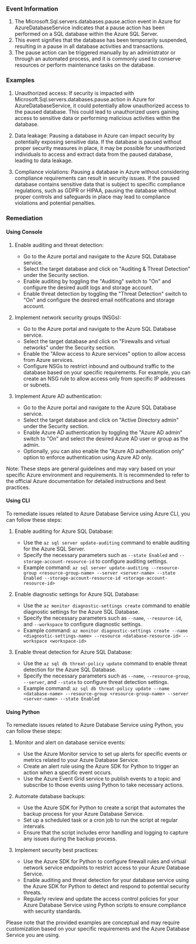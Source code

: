 
### Event Information

1. The Microsoft.Sql.servers.databases.pause.action event in Azure for AzureDatabaseService indicates that a pause action has been performed on a SQL database within the Azure SQL Server.
2. This event signifies that the database has been temporarily suspended, resulting in a pause in all database activities and transactions.
3. The pause action can be triggered manually by an administrator or through an automated process, and it is commonly used to conserve resources or perform maintenance tasks on the database.


### Examples

1. Unauthorized access: If security is impacted with Microsoft.Sql.servers.databases.pause.action in Azure for AzureDatabaseService, it could potentially allow unauthorized access to the paused database. This could lead to unauthorized users gaining access to sensitive data or performing malicious activities within the database.

2. Data leakage: Pausing a database in Azure can impact security by potentially exposing sensitive data. If the database is paused without proper security measures in place, it may be possible for unauthorized individuals to access and extract data from the paused database, leading to data leakage.

3. Compliance violations: Pausing a database in Azure without considering compliance requirements can result in security issues. If the paused database contains sensitive data that is subject to specific compliance regulations, such as GDPR or HIPAA, pausing the database without proper controls and safeguards in place may lead to compliance violations and potential penalties.

### Remediation

#### Using Console

1. Enable auditing and threat detection: 
   - Go to the Azure portal and navigate to the Azure SQL Database service.
   - Select the target database and click on "Auditing & Threat Detection" under the Security section.
   - Enable auditing by toggling the "Auditing" switch to "On" and configure the desired audit logs and storage account.
   - Enable threat detection by toggling the "Threat Detection" switch to "On" and configure the desired email notifications and storage account.

2. Implement network security groups (NSGs):
   - Go to the Azure portal and navigate to the Azure SQL Database service.
   - Select the target database and click on "Firewalls and virtual networks" under the Security section.
   - Enable the "Allow access to Azure services" option to allow access from Azure services.
   - Configure NSGs to restrict inbound and outbound traffic to the database based on your specific requirements. For example, you can create an NSG rule to allow access only from specific IP addresses or subnets.

3. Implement Azure AD authentication:
   - Go to the Azure portal and navigate to the Azure SQL Database service.
   - Select the target database and click on "Active Directory admin" under the Security section.
   - Enable Azure AD authentication by toggling the "Azure AD admin" switch to "On" and select the desired Azure AD user or group as the admin.
   - Optionally, you can also enable the "Azure AD authentication only" option to enforce authentication using Azure AD only.

Note: These steps are general guidelines and may vary based on your specific Azure environment and requirements. It is recommended to refer to the official Azure documentation for detailed instructions and best practices.

#### Using CLI

To remediate issues related to Azure Database Service using Azure CLI, you can follow these steps:

1. Enable auditing for Azure SQL Database:
   - Use the `az sql server update-auditing` command to enable auditing for the Azure SQL Server.
   - Specify the necessary parameters such as `--state Enabled` and `--storage-account-resource-id` to configure auditing settings.
   - Example command: `az sql server update-auditing --resource-group <resource-group-name> --server <server-name> --state Enabled --storage-account-resource-id <storage-account-resource-id>`

2. Enable diagnostic settings for Azure SQL Database:
   - Use the `az monitor diagnostic-settings create` command to enable diagnostic settings for the Azure SQL Database.
   - Specify the necessary parameters such as `--name`, `--resource-id`, and `--workspace` to configure diagnostic settings.
   - Example command: `az monitor diagnostic-settings create --name <diagnostic-settings-name> --resource <database-resource-id> --workspace <workspace-id>`

3. Enable threat detection for Azure SQL Database:
   - Use the `az sql db threat-policy update` command to enable threat detection for the Azure SQL Database.
   - Specify the necessary parameters such as `--name`, `--resource-group`, `--server`, and `--state` to configure threat detection settings.
   - Example command: `az sql db threat-policy update --name <database-name> --resource-group <resource-group-name> --server <server-name> --state Enabled`

#### Using Python

To remediate issues related to Azure Database Service using Python, you can follow these steps:

1. Monitor and alert on database service events:
   - Use the Azure Monitor service to set up alerts for specific events or metrics related to your Azure Database Service.
   - Create an alert rule using the Azure SDK for Python to trigger an action when a specific event occurs.
   - Use the Azure Event Grid service to publish events to a topic and subscribe to those events using Python to take necessary actions.

2. Automate database backups:
   - Use the Azure SDK for Python to create a script that automates the backup process for your Azure Database Service.
   - Set up a scheduled task or a cron job to run the script at regular intervals.
   - Ensure that the script includes error handling and logging to capture any issues during the backup process.

3. Implement security best practices:
   - Use the Azure SDK for Python to configure firewall rules and virtual network service endpoints to restrict access to your Azure Database Service.
   - Enable auditing and threat detection for your database service using the Azure SDK for Python to detect and respond to potential security threats.
   - Regularly review and update the access control policies for your Azure Database Service using Python scripts to ensure compliance with security standards.

Please note that the provided examples are conceptual and may require customization based on your specific requirements and the Azure Database Service you are using.

